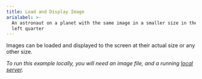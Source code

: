 ```yaml
---
title: Load and Display Image
arialabel: >-
  An astronaut on a planet with the same image in a smaller size in the bottom
  left quarter
---
```



Images can be loaded and displayed to the screen at their
actual size or any other size.
<p><em><span class="small"> To run this example locally, you will need an
image file, and a running <a href="https://github.com/processing/p5.js/wiki/Local-server">
local server</a>.</span></em></p>
